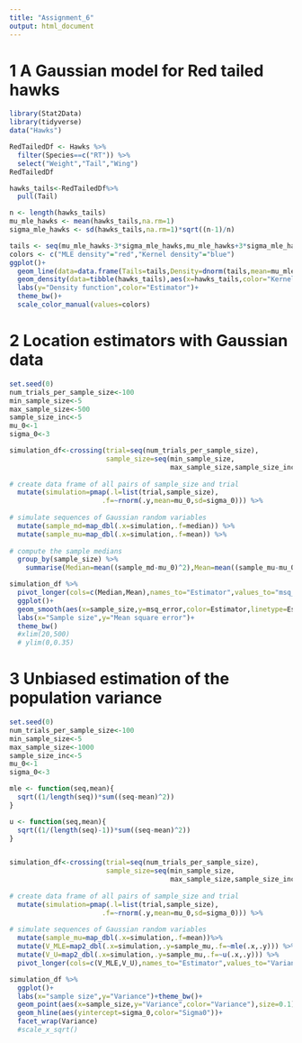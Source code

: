 ```yaml
---
title: "Assignment_6"
output: html_document
---
```

# 1 A Gaussian model for Red tailed hawks
```r
library(Stat2Data)
library(tidyverse)
data("Hawks")
```

```r
RedTailedDf <- Hawks %>%
  filter(Species==c("RT")) %>%
  select("Weight","Tail","Wing")
RedTailedDf
```

```r
hawks_tails<-RedTailedDf%>%
  pull(Tail)

n <- length(hawks_tails)
mu_mle_hawks <- mean(hawks_tails,na.rm=1)
sigma_mle_hawks <- sd(hawks_tails,na.rm=1)*sqrt((n-1)/n)
```

```r
tails <- seq(mu_mle_hawks-3*sigma_mle_hawks,mu_mle_hawks+3*sigma_mle_hawks,sigma_mle_hawks*0.001)
colors <- c("MLE density"="red","Kernel density"="blue")
ggplot()+
  geom_line(data=data.frame(Tails=tails,Density=dnorm(tails,mean=mu_mle_hawks,sd=sigma_mle_hawks)),aes(x=Tails,y=Density,color="MLE density"))+
  geom_density(data=tibble(hawks_tails),aes(x=hawks_tails,color="Kernel density"))+
  labs(y="Density function",color="Estimator")+
  theme_bw()+
  scale_color_manual(values=colors)
```

# 2 Location estimators with Gaussian data

```r
set.seed(0)
num_trials_per_sample_size<-100
min_sample_size<-5
max_sample_size<-500
sample_size_inc<-5
mu_0<-1
sigma_0<-3

simulation_df<-crossing(trial=seq(num_trials_per_sample_size),
                        sample_size=seq(min_sample_size,
                                        max_sample_size,sample_size_inc)) %>%
  
# create data frame of all pairs of sample_size and trial
  mutate(simulation=pmap(.l=list(trial,sample_size),
                       .f=~rnorm(.y,mean=mu_0,sd=sigma_0))) %>%
  
# simulate sequences of Gaussian random variables
  mutate(sample_md=map_dbl(.x=simulation,.f=median)) %>%
  mutate(sample_mu=map_dbl(.x=simulation,.f=mean)) %>%
  
# compute the sample medians
  group_by(sample_size) %>% 
    summarise(Median=mean((sample_md-mu_0)^2),Mean=mean((sample_mu-mu_0)^2))

simulation_df %>%
  pivot_longer(cols=c(Median,Mean),names_to="Estimator",values_to="msq_error") %>%
  ggplot()+
  geom_smooth(aes(x=sample_size,y=msq_error,color=Estimator,linetype=Estimator))+
  labs(x="Sample size",y="Mean square error")+
  theme_bw()
  #xlim(20,500)
  # ylim(0,0.35)

```

# 3 Unbiased estimation of the population variance
```r
set.seed(0)
num_trials_per_sample_size<-100
min_sample_size<-5
max_sample_size<-1000
sample_size_inc<-5
mu_0<-1
sigma_0<-3

mle <- function(seq,mean){
  sqrt((1/length(seq))*sum((seq-mean)^2))
}

u <- function(seq,mean){
  sqrt((1/(length(seq)-1))*sum((seq-mean)^2))
}


simulation_df<-crossing(trial=seq(num_trials_per_sample_size),
                        sample_size=seq(min_sample_size,
                                        max_sample_size,sample_size_inc)) %>%
  
# create data frame of all pairs of sample_size and trial
  mutate(simulation=pmap(.l=list(trial,sample_size),
                       .f=~rnorm(.y,mean=mu_0,sd=sigma_0))) %>%
  
# simulate sequences of Gaussian random variables
  mutate(sample_mu=map_dbl(.x=simulation,.f=mean))%>%
  mutate(V_MLE=map2_dbl(.x=simulation,.y=sample_mu,.f=~mle(.x,.y))) %>%
  mutate(V_U=map2_dbl(.x=simulation,.y=sample_mu,.f=~u(.x,.y))) %>%
  pivot_longer(cols=c(V_MLE,V_U),names_to="Estimator",values_to="Variance")

simulation_df %>%
  ggplot()+
  labs(x="sample size",y="Variance")+theme_bw()+
  geom_point(aes(x=sample_size,y="Variance",color="Variance"),size=0.1)+
  geom_hline(aes(yintercept=sigma_0,color="Sigma0"))+
  facet_wrap(Variance)
  #scale_x_sqrt()



```


```r
```


```r
```

